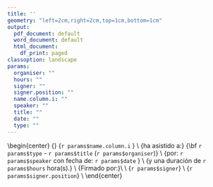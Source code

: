 ```yaml
---
title: ''
geometry: "left=2cm,right=2cm,top=1cm,bottom=1cm"
output:
  pdf_document: default
  word_document: default
  html_document:
    df_print: paged
classoption: landscape
params:
  organiser: ""
  hours: ""
  signer: ""
  signer.position: ""
  name.column.i: ""
  speaker: ""
  title: ""
  date: ""
  type: ""
---
```



\begin{center}
\pagenumbering{gobble}
\includegraphics[height=4cm]{lpic.png} 
\hfill
\includegraphics[height=4cm]{rpic.png}
\linebreak
\vfill
{\fontsize{40pt}{40pt}\selectfont\bf Certificado de asistencia} 
\vfill
{\fontsize{40pt}{40pt}\selectfont `r params$name.column.i` } \\
\vfill
{\Large ha asistido a:}
{\Large\bf `r params$type` - `r params$title` (`r params$organiser`)} \\
\vfill
{\Large por: `r params$speaker` con fecha de: `r params$date` } \\
\vfill
{\Large y una duración de `r params$hours` hora(s).} \\
\vfill
{\Large Firmado por:}\\
\vfill
\includegraphics[height=2cm]{spic.png}\\
{\Large `r params$signer`} \\
{\Large `r params$signer.position`} \\
\end{center}
\pagebreak


